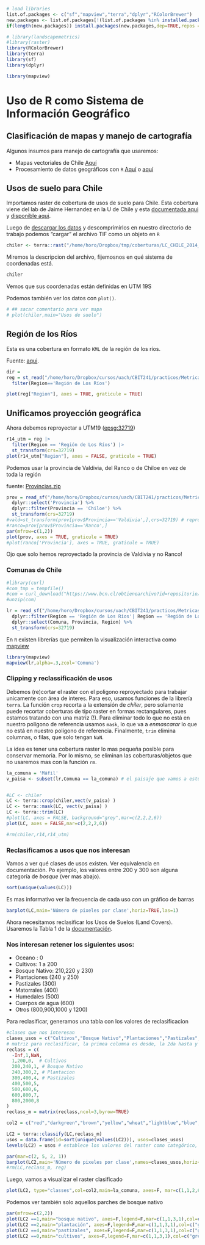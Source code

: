 
```r
# load libraries
list.of.packages <- c("sf","mapview","terra","dplyr","RColorBrewer")
new.packages <- list.of.packages[!(list.of.packages %in% installed.packages()[,"Package"])]
if(length(new.packages)) install.packages(new.packages,dep=TRUE,repos = "http://cran.us.r-project.org")
```

```r
# library(landscapemetrics)
#library(raster)
library(RColorBrewer)
library(terra)
library(sf)
library(dplyr)

library(mapview)
```





# Uso de R como Sistema de Información Geográfico


## Clasificación de mapas y manejo de cartografía 


Algunos insumos para manejo de cartografía que usaremos:

-   Mapas vectoriales de Chile [Aquí](https://www.bcn.cl/siit/mapas_vectoriales/index_html)
-   Procesamiento de datos geográficos con `R` [Aquí](https://r.geocompx.org/index.html) o [aquí](https://bookdown.org/robinlovelace/geocompr/)

## Usos de suelo para Chile

Importamos raster de cobertura de usos de suelo para Chile. Esta cobertura viene del lab de Jaime Hernandez en la U de Chile y esta [documentada aqui](http://www.gep.uchile.cl/Landcover/Landcover%20de%20Chile%20-%20Descripci%C3%B3n%20del%20Producto%20-%20GEP%20UCHILE%202016.pdf) y [disponible aqui](http://www.gep.uchile.cl/Landcover_CHILE.html).

Luego de [descargar los datos](http://www.gep.uchile.cl/Landcover/LandCover%20CHILE%202014.zip) y descomprimirlos en nuestro directorio de trabajo podemos "cargar" el archivo TIF como un objeto en `R`

```r
chiler <- terra::rast("/home/horo/Dropbox/tmp/coberturas/LC_CHILE_2014_b.tif")

```

Miremos la descripcion del archivo, fijemosnos en qué sistema de coordenadas está.

```r
chiler

```

Vemos que sus coordenadas están definidas en UTM 19S

Podemos también ver los datos con `plot()`.

```r
# ## sacar comentario para ver mapa
# plot(chiler,main="Usos de suelo")
```

## Región de los Ríos

Esta es una cobertura en formato `KML` de la región de los ríos.

Fuente: [aqui](https://obtienearchivo.bcn.cl/obtienearchivo?id=repositorio/10221/10398/2/Regiones.zip).

```r
dir = 
reg = st_read("/home/horo/Dropbox/cursos/uach/CBIT241/practicos/Metricas2/Regional.shp") %>%
  filter(Region=='Región de Los Ríos')

plot(reg["Region"], axes = TRUE, graticule = TRUE)
```

## Unificamos proyección geográfica

Ahora debemos reproyectar a UTM19 ([epsg:32719](https://epsg.io/32719))

```r
r14_utm = reg |>
  filter(Region == 'Región de Los Ríos') |>
  st_transform(crs=32719)
plot(r14_utm["Region"], axes = FALSE, graticule = TRUE)
```

Podemos usar la provincia de Valdivia, del Ranco o de Chiloe en vez de toda la región

fuente: [Provincias.zip](https://www.bcn.cl/obtienearchivo?id=repositorio/10221/10397/2/Provincias.zip)

```r
prov = read_sf("/home/horo/Dropbox/cursos/uach/CBIT241/practicos/Metricas2/Provincias.shp") %>%
  dplyr::select('Provincia') %>%
  dplyr::filter(Provincia == 'Chiloe') %>%
  st_transform(crs=32719)
#vald=st_transform(prov[prov$Provincia=='Valdivia',],crs=32719) # reproyeccion a UTM19S !!
#ranco=prov[prov$Provincia=='Ranco',]
par(mfrow=c(1,2))
plot(prov, axes = TRUE, graticule = TRUE)
#plot(ranco['Provincia'], axes = TRUE, graticule = TRUE)
```

Ojo que solo hemos reproyectado la provincia de Valdivia y no Ranco!

### Comunas de Chile

```r
#library(curl)
#com_tmp = tempfile()
#com = curl_download("https://www.bcn.cl/obtienearchivo?id=repositorio/10221/10396/2/Comunas.zip",com_tmp)
#unzip(com)

lr = read_sf("/home/horo/Dropbox/cursos/uach/CBIT241/practicos/Metricas2/comunas.shp") %>%
  dplyr::filter(Region == 'Región de Los Ríos'| Region == 'Región de Los Lagos') %>%
  dplyr::select(Comuna, Provincia, Region) %>%
  st_transform(crs=32719)
```

En `R` existen librerías que permiten la visualización interactiva como [mapview](https://r-spatial.github.io/mapview/index.html)

```r
library(mapview)
mapview(lr,alpha=.3,zcol='Comuna')
```

### Clipping y reclassificación de usos

Debemos (re)cortar el raster con el poligono reproyectado para trabajar unicamente con área de interes. Para eso, usamos funciones de la librería `terra`. La función `crop` recorta a la extensión de *chiler*, pero solamente puede recortar coberturas de tipo raster en formas rectangulares, pues estamos tratando con una matriz (!). Para eliminar todo lo que no está en nuestro polígono de referencia usamos `mask`, lo que va a *enmascarar* lo que no está en nuestro polígono de referencia. Finalmente, `trim` elimina columnas, o filas, que solo tengan `NaN`.

La idea es tener una cobertura raster lo mas pequeña posible para conservar memoria. Por lo mismo, se eliminan las coberturas/objetos que no usaremos mas con la función `rm`.

```r
la_comuna = 'Máfil'
v_paisa <- subset(lr,Comuna == la_comuna) # el paisaje que vamos a estudiar (en vectorial)


#LC <- chiler
LC <- terra::crop(chiler,vect(v_paisa) )
LC <- terra::mask(LC, vect(v_paisa) )
LC <- terra::trim(LC)
#plot(LC, axes = FALSE, background="grey",mar=c(2,2,2,6))
plot(LC, axes = FALSE,mar=c(2,2,2,6))

#rm(chiler,r14,r14_utm)
```

### Reclasificamos a usos que nos interesan

Vamos a ver qué clases de usos existen. Ver equivalencia en documentación. Po ejemplo, los valores entre 200 y 300 son alguna categoría de *bosque* (ver mas abajo).

```r
sort(unique(values(LC)))
```

Es mas informativo ver la frecuencia de cada uso con un gráfico de barras

```r

barplot(LC,main='Número de pixeles por clase',horiz=TRUE,las=1)
```

Ahora necesitamos reclasificar los Usos de Suelos (Land Covers). Usaremos la Tabla 1 de la [documentación](http://www.gep.uchile.cl/Landcover/Landcover%20de%20Chile%20-%20Descripci%C3%B3n%20del%20Producto%20-%20GEP%20UCHILE%202016.pdf).

### Nos interesan retener los siguientes usos:

-   Oceano : 0
-   Cultivos: 1 a 200
-   Bosque Nativo: 210,220 y 230)
-   Plantaciones (240 y 250)
-   Pastizales (300)
-   Matorrales (400)
-   Humedales (500)
-   Cuerpos de agua (600)
-   Otros (800,900,1000 y 1200)

Para reclasificar, generamos una tabla con los valores de reclasificacion

```r
#clases que nos interesan
clases_usos = c("Cultivos","Bosque Nativo","Plantaciones","Pastizales","Matorrales","Humedales","Agua","Otros")
# matriz para reclasificar, la primea columna es desde, la 2da hasta y la 3ra el valor de clase que le daremos (ver: ?terra::classify)
reclass = c(
  -Inf,1,NaN,
  1,200,0,  # Cultivos
  200,240,1, # Bosque Nativo
  240,300,2, # Plantacion
  300,400,4, # Pastizales
  400,500,5,
  500,600,6,
  600,800,7,
  800,2000,8
)
reclass_m = matrix(reclass,ncol=3,byrow=TRUE)

col2 = c("red","darkgreen","brown","yellow","wheat","lightblue","blue","white")

LC2 = terra::classify(LC,reclass_m)
usos = data.frame(id=sort(unique(values(LC2))), usos=clases_usos)
levels(LC2) = usos # establece los valores del raster como categórico, como clases

par(mar=c(2, 5, 2, 1))
barplot(LC2,main='Número de pixeles por clase',names=clases_usos,horiz=TRUE,las=1,col=col2,cex.names=.6)
#rm(LC,reclass_m, reg)
```

Luego, vamos a visualizar el raster clasificado

```r
plot(LC2, type="classes",col=col2,main=la_comuna, axes=F, mar=c(1,1,2,6),legend=T)
```

Podemos ver también solo aquellos parches de bosque nativo

```r
par(mfrow=c(2,2))
plot(LC2 ==1,main="bosque nativo", axes=F,legend=F,mar=c(1,1,3,1),col=c("grey","darkgreen"))
plot(LC2 ==2,main="plantación", axes=F,legend=F,mar=c(1,1,3,1),col=c("grey","brown"))
plot(LC2 ==4,main="pastizales", axes=F,legend=F,mar=c(1,1,3,1),col=c("grey","yellow"))
plot(LC2 ==0,main="cultivos", axes=F,legend=F,mar=c(1,1,3,1),col=c("grey","red"))

```
